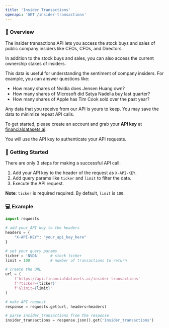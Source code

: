 ```yaml
---
title: 'Insider Transactions'
openapi: 'GET /insider-transactions'
---
```


### 👋  Overview
The insider transactions API lets you access the stock buys and sales of public company insiders like CEOs, CFOs, and Directors.

In addition to the stock buys and sales, you can also access the current ownership stakes of insiders.

This data is useful for understanding the sentiment of company insiders. For example, you can answer questions like:
- How many shares of Nvidia does Jensen Huang own?
- How many shares of Microsoft did Satya Nadella buy last quarter?
- How many shares of Apple has Tim Cook sold over the past year?

Any data that you receive from our API is yours to keep. You may save the data to minimize repeat API calls.

To get started, please create an account and grab your <b>API key</b> at [financialdatasets.ai](https://financialdatasets.ai).

You will use the API key to authenticate your API requests.

###  🚀  Getting Started
There are only 3 steps for making a successful API call:
1. Add your API key to the header of the request as `X-API-KEY`.
2. Add query params like `ticker` and `limit` to filter the data.
3. Execute the API request.

**Note**: `ticker` is required required.  By default, `limit` is `100`.

### 💻  Example

```python Insider Transactions
import requests

# add your API key to the headers
headers = {
    "X-API-KEY": "your_api_key_here"
}

# set your query params
ticker = 'NVDA'     # stock ticker
limit = 100         # number of transactions to return

# create the URL
url = (
    f'https://api.financialdatasets.ai/insider-transactions'
    f'?ticker={ticker}'
    f'&limit={limit}'
)

# make API request
response = requests.get(url, headers=headers)

# parse insider_transactions from the response
insider_transactions = response.json().get('insider_transactions')
```